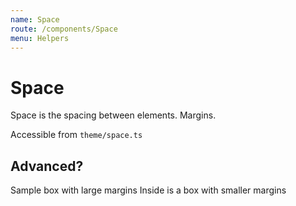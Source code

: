 ```yaml
---
name: Space
route: /components/Space
menu: Helpers
---
```




# Space

Space is the spacing between elements. Margins.

Accessible from `theme/space.ts`

## Advanced?

<Playground>
  <Box bg="accentLight" sx={{ borderRadius: "m" }} width="400px" my="xl" textAlign="center">Sample box with large margins
    <Box bg="accentLight" width="400px" my="xs" textAlign="center">Inside is a box with smaller margins</Box>
  </Box>
</Playground>

